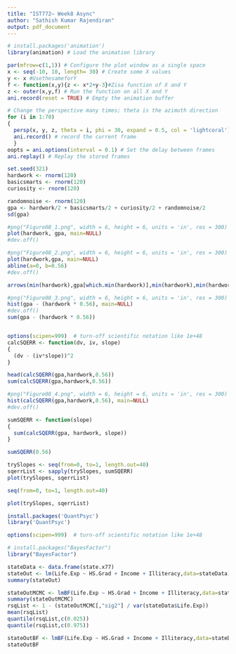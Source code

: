 ```yaml
---
title: "IST772– Week8 Async"
author: "Sathish Kumar Rajendiran"
output: pdf_document
---
```


```r
# install.packages('animation')
library(animation) # Load the animation library

par(mfrow=c(1,1)) # Configure the plot window as a single space
x <- seq(-10, 10, length= 30) # Create some X values
y <- x #UsethesameforY
f <- function(x,y){z <- x*2+y-3}#Zisa function of X and Y
z <- outer(x,y,f) # Run the function on all X and Y
ani.record(reset = TRUE) # Empty the animation buffer
```

```r
# Change the perspective many times; theta is the azimuth direction
for (i in 1:70) 
{ 
  persp(x, y, z, theta = i, phi = 30, expand = 0.5, col = 'lightcoral') 
  ani.record() # record the current frame
  }
oopts = ani.options(interval = 0.1) # Set the delay between frames
ani.replay() # Replay the stored frames
```

```r
set.seed(321)
hardwork <- rnorm(120)
basicsmarts <- rnorm(120)
curiosity <- rnorm(120)

randomnoise <- rnorm(120)
gpa <- hardwork/2 + basicsmarts/2 + curiosity/2 + randomnoise/2
sd(gpa)

#png("Figure08_1.png", width = 6, height = 6, units = 'in', res = 300)  
plot(hardwork, gpa, main=NULL)
#dev.off()

#png("Figure08_2.png", width = 6, height = 6, units = 'in', res = 300)  
plot(hardwork,gpa, main=NULL)
abline(a=0, b=0.56)
#dev.off()

arrows(min(hardwork),gpa[which.min(hardwork)],min(hardwork),min(hardwork)*0.56)

#png("Figure08_3.png", width = 6, height = 6, units = 'in', res = 300)  
hist(gpa - (hardwork * 0.56), main=NULL)
#dev.off()
sum(gpa - (hardwork * 0.56))
```


```r
```


```r
options(scipen=999)  # turn-off scientific notation like 1e+48
calcSQERR <- function(dv, iv, slope)
{
  (dv - (iv*slope))^2
}

head(calcSQERR(gpa,hardwork,0.56))
sum(calcSQERR(gpa,hardwork,0.56))

#png("Figure08_4.png", width = 6, height = 6, units = 'in', res = 300)  
hist(calcSQERR(gpa,hardwork,0.56), main=NULL)
#dev.off()

sumSQERR <- function(slope)
{
  sum(calcSQERR(gpa, hardwork, slope))
}

sumSQERR(0.56)
```
```r
trySlopes <- seq(from=0, to=1, length.out=40)
sqerrList <- sapply(trySlopes, sumSQERR)
plot(trySlopes, sqerrList)
```
```r
seq(from=0, to=1, length.out=40)
```

```r
plot(trySlopes, sqerrList)

```
```r
install.packages('QuantPsyc') 
library('QuantPsyc') 
```


```r
options(scipen=999)  # turn-off scientific notation like 1e+48

# install.packages("BayesFactor")
library("BayesFactor")

stateData <- data.frame(state.x77)
stateOut <- lm(Life.Exp ~ HS.Grad + Income + Illiteracy,data=stateData)
summary(stateOut)

stateOutMCMC <- lmBF(Life.Exp ~ HS.Grad + Income + Illiteracy,data=stateData, posterior=TRUE, iterations=100000)
summary(stateOutMCMC)
rsqList <- 1 - (stateOutMCMC[,"sig2"] / var(stateData$Life.Exp))
mean(rsqList)
quantile(rsqList,c(0.025))
quantile(rsqList,c(0.975))

stateOutBF <- lmBF(Life.Exp ~ HS.Grad + Income + Illiteracy,data=stateData)
stateOutBF
```

